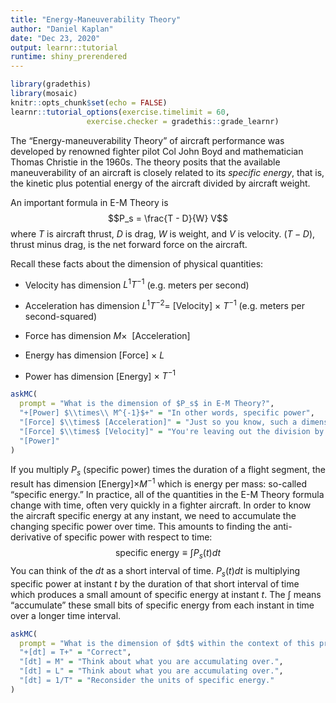 ```yaml
---
title: "Energy-Maneuverability Theory"
author: "Daniel Kaplan"
date: "Dec 23, 2020"
output: learnr::tutorial
runtime: shiny_prerendered
---
```


```r
library(gradethis)
library(mosaic)
knitr::opts_chunk$set(echo = FALSE)
learnr::tutorial_options(exercise.timelimit = 60,
                 exercise.checker = gradethis::grade_learnr)
```

The "Energy-maneuverability Theory" of aircraft performance was developed by renowned fighter pilot Col John Boyd and mathematician Thomas Christie in the 1960s. The theory posits that the available maneuverability of an aircraft is closely related to its *specific energy*, that is, the kinetic plus potential energy of the aircraft divided by aircraft weight.

An important formula in E-M Theory is $$P_s = \frac{T - D}{W} V$$ where $T$ is aircraft thrust, $D$ is drag, $W$ is weight, and $V$ is velocity. $(T-D)$, thrust minus drag, is the net forward force on the aircraft.

Recall these facts about the dimension of physical quantities: 

- Velocity has dimension $L^1 T^{-1}$ (e.g. meters per second)

- Acceleration has dimension $L^1 T^{-2} =$ [Velocity] $\times\  T^{-1}$ (e.g. meters per second-squared)
- Force has dimension $M \times\ $ [Acceleration]
- Energy has dimension [Force] $\times\  L$
- Power has dimension [Energy] $\times\  T^{-1}$

```r
askMC(
  prompt = "What is the dimension of $P_s$ in E-M Theory?",
  "+[Power] $\\times\\ M^{-1}$+" = "In other words, specific power",
  "[Force] $\\times$ [Acceleration]" = "Just so you know, such a dimension is rarely, if ever, encountered in practice.",
  "[Force] $\\times$ [Velocity]" = "You're leaving out the division by $W$ in the E-M Theory formula.",
  "[Power]"
)
```

If you multiply $P_s$ (specific power) times the duration of a flight segment, the result has dimension [Energy]$\times M^{-1}$ which is energy per mass: so-called "specific energy." In practice, all of the quantities in the E-M Theory formula change with time, often very quickly in a fighter aircraft. In order to know the aircraft specific energy at any instant, we need to accumulate the changing specific power over time. This amounts to finding the anti-derivative of specific power with respect to time: $$\text{specific energy} \equiv \int P_s(t) dt$$ You can think of the $dt$ as a short interval of time.  $P_s(t) dt$ is  multiplying specific power at instant $t$ by the duration of that short interval of time which produces a small amount of specific energy at instant $t$. The $\int$ means "accumulate" these small bits of specific energy from each instant in time over a longer time interval.

```r
askMC(
  prompt = "What is the dimension of $dt$ within the context of this problem?",
  "+[dt] = T+" = "Correct",
  "[dt] = M" = "Think about what you are accumulating over.",
  "[dt] = L" = "Think about what you are accumulating over.",
  "[dt] = 1/T" = "Reconsider the units of specific energy."
)
```
